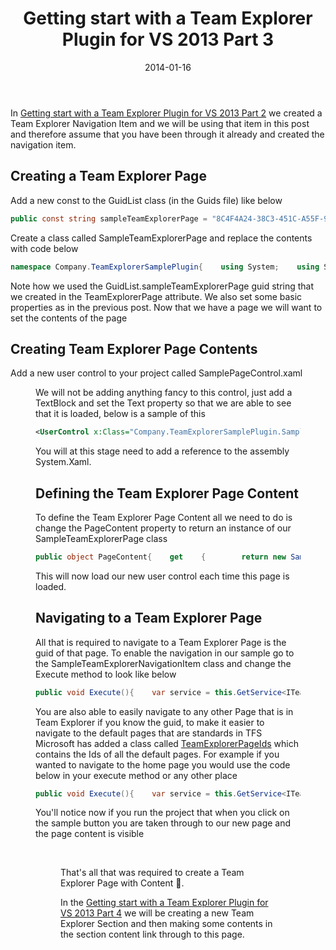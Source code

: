 ﻿---
title: 'Getting start with a Team Explorer Plugin for VS 2013 Part 3'
date: 2014-01-16
tags: ['Visual Studio', 'Visual Studio Plugin', 'Getting Started', 'Plugins', 'Team Explorer']
draft: false
summary: 'In Getting start with a Team Explorer Plugin for VS 2013 Part 2 we created a Team Explorer Navigation Item and we will be using that item in this post and therefore assume that you have been through it already and created the navigation item.'
---


In [Getting start with a Team Explorer Plugin for VS 2013 Part 2](/blog/2014-01-16/getting-start-with-a-team-explorer-plugin-for-vs-2013-part-2) we created a Team Explorer Navigation Item and we will be using that item in this post and therefore assume that you have been through it already and created the navigation item.
 
## Creating a Team Explorer Page
 
Add a new const to the GuidList class (in the Guids file) like below
 
```csharp
public const string sampleTeamExplorerPage = "8C4F4A24-38C3-451C-A55F-9532EA61E841";
```

Create a class called SampleTeamExplorerPage and replace the contents with code below

```csharp
namespace Company.TeamExplorerSamplePlugin{    using System;    using System.ComponentModel;    using Microsoft.TeamFoundation.Controls;    [TeamExplorerPage(GuidList.sampleTeamExplorerPage)]    public class SampleTeamExplorerPage : ITeamExplorerPage    {        private IServiceProvider serviceProvider;        private bool isBusy;        public void Cancel()        {        }        public object GetExtensibilityService(Type serviceType)        {            return null;        }        public void Initialize(object sender, PageInitializeEventArgs e)        {            this.serviceProvider = e.ServiceProvider;        }        public bool IsBusy        {            get            {                return this.isBusy;            }            private set            {                this.isBusy = value;                this.FirePropertyChanged("IsBusy");            }        }        public void Loaded(object sender, PageLoadedEventArgs e)        {        }        public object PageContent        {            get            {                return null;            }        }        public void Refresh()        {        }        public void SaveContext(object sender, PageSaveContextEventArgs e)        {        }        public string Title        {            get            {                return "Sample Page";            }        }        public void Dispose()        {        }        public event PropertyChangedEventHandler PropertyChanged;        private void FirePropertyChanged(string propertyName)        {            if (this.PropertyChanged != null)            {                this.PropertyChanged(this, new PropertyChangedEventArgs(propertyName));            }        }    }}
```

Note how we used the GuidList.sampleTeamExplorerPage guid string that we created in the TeamExplorerPage attribute. We also set some basic properties as in the previous post. Now that we have a page we will want to set the contents of the page

## Creating Team Explorer Page Contents

Add a new user control to your project called SamplePageControl.xaml

<Figure key="/images/a91c49e935dc4481b6507b47b1520b83.png" src="/images/a91c49e935dc4481b6507b47b1520b83.png" alt="Adding new User Control in Visual Studio" width="0" height="0" caption="Adding SamplePageControl.xaml User Control to the project." />

We will not be adding anything fancy to this control, just add a TextBlock and set the Text property so that we are able to see that it is loaded, below is a sample of this

```xml
<UserControl x:Class="Company.TeamExplorerSamplePlugin.SamplePageControl"             xmlns="http://schemas.microsoft.com/winfx/2006/xaml/presentation"             xmlns:x="http://schemas.microsoft.com/winfx/2006/xaml"             xmlns:mc="http://schemas.openxmlformats.org/markup-compatibility/2006"              xmlns:d="http://schemas.microsoft.com/expression/blend/2008"              mc:Ignorable="d"              d:DesignHeight="300" d:DesignWidth="300">    <Grid>        <TextBlock Text="Sample Page Content"></TextBlock>    </Grid></UserControl>
```

You will at this stage need to add a reference to the assembly System.Xaml.

## Defining the Team Explorer Page Content

To define the Team Explorer Page Content all we need to do is change the PageContent property to return an instance of our SampleTeamExplorerPage class

```csharp
public object PageContent{    get    {        return new SamplePageControl();    }}
```

This will now load our new user control each time this page is loaded.

## Navigating to a Team Explorer Page

All that is required to navigate to a Team Explorer Page is the guid of that page. To enable the navigation in our sample go to the SampleTeamExplorerNavigationItem class and change the Execute method to look like below

```csharp
public void Execute(){    var service = this.GetService<ITeamExplorer>();    if (service == null)    {        return;    }    service.NavigateToPage(new Guid(GuidList.sampleTeamExplorerPage), null);}
```

You are also able to easily navigate to any other Page that is in Team Explorer if you know the guid, to make it easier to navigate to the default pages that are standards in TFS Microsoft has added a class called [TeamExplorerPageIds](http://msdn.microsoft.com/en-us/library/microsoft.teamfoundation.controls.teamexplorerpageids%28v=vs.110%29.aspx) which contains the Ids of all the default pages. For example if you wanted to navigate to the home page you would use the code below in your execute method or any other place

```csharp
public void Execute(){    var service = this.GetService<ITeamExplorer>();    if (service == null)    {        return;    }    service.NavigateToPage(new Guid(TeamExplorerPageIds.Home), null);}
```

You'll notice now if you run the project that when you click on the sample button you are taken through to our new page and the page content is visible

 <Figure key="/images/897e63e4c98f4de0a621cfbf763c2747.png" src="/images/897e63e4c98f4de0a621cfbf763c2747.png" alt="Sample Team Explorer Page with content in Visual Studio" width="0" height="0" caption="The Sample Team Explorer Page displaying 'Sample Page Content' within Visual Studio." />

That's all that was required to create a Team Explorer Page with Content 🙂.

In the [Getting start with a Team Explorer Plugin for VS 2013 Part 4](/blog/2014-01-16/getting-start-with-a-team-explorer-plugin-for-vs-2013-part-4) we will be creating a new Team Explorer Section and then making some contents in the section content link through to this page.


